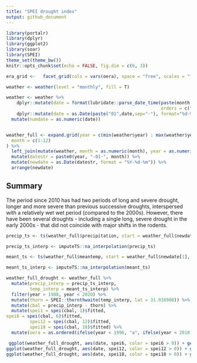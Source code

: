 ```yaml
---
title: "SPEI drought index"
output: github_document
---
```


```r
library(portalr)
library(dplyr)
library(ggplot2)
library(soar)
library(SPEI)
theme_set(theme_bw())
knitr::opts_chunk$set(echo = FALSE, fig.dim = c(6, 3))

era_grid <-   facet_grid(cols = vars(oera), space = "free", scales = "free_x")
```

```r

weather <- weather(level = "monthly", fill = T)

weather <- weather %>%
    dplyr::mutate(date = format(lubridate::parse_date_time(paste(month, year, sep=" "),
                                                           orders = c("m/Y")), "%m-%Y")) %>%
    dplyr::mutate(date = as.Date(paste("01",date,sep="-"), format="%d-%m-%Y"))  %>%
  mutate(numdate = as.numeric(date))


weather_full <- expand.grid(year = c(min(weather$year) : max(weather$year)),
  month = c(1:12)
) %>%
  left_join(mutate(weather, month = as.numeric(month), year = as.numeric(year))) %>%
  mutate(datestr = paste0(year, "-01-", month)) %>%
  mutate(newdate = as.Date(datestr, format = "%Y-%d-%m")) %>%
  arrange(newdate)
```


## Summary

The period since 2010 has had two periods of long and severe drought, longer and more severe than previous successive droughts, interspersed with a relatively wet wet period (compared to the 2000s). However, there have been several droughts - including a single long, severe drought in the early 2000s - that did not coincide with major shifts in the rodents.

```r

precip_ts <- ts(weather_full$precipitation, start = weather_full$newdate[1], frequency = 12)

precip_ts_interp <- imputeTS::na_interpolation(precip_ts)

meant_ts <- ts(weather_full$meantemp, start = weather_full$newdate[1], frequency = 12)

meant_ts_interp <- imputeTS::na_interpolation(meant_ts)

weather_full_drought <- weather_full %>%
  mutate(precip_interp = precip_ts_interp,
         temp_interp = meant_ts_interp) %>% 
  filter(year > 1988, year < 2020) %>%
  mutate(thorn = SPEI::thornthwaite(temp_interp, lat = 31.938908)) %>%
  mutate(cbal = precip_interp - thorn) %>%
  mutate(spei1 = spei(cbal, 1)$fitted, 
spei6 = spei(cbal, 6)$fitted, 
         spei12 = spei(cbal, 12)$fitted,
         spei18 = spei(cbal, 18)$fitted) %>%
  mutate(oera = as.ordered(ifelse(year < 1996, "a", ifelse(year < 2010, "b", "c"))))

 ggplot(weather_full_drought, aes(date, spei6, color = spei6 > 0)) + geom_col() + scale_color_viridis_d(option = "turbo", begin = .1, end = .8, direction = -1) + era_grid + theme(legend.position = "none") + ggtitle("SPEI 6-month drought index")
ggplot(weather_full_drought, aes(date, spei12, color = spei12 > 0)) + geom_col() + scale_color_viridis_d(option = "turbo", begin = .1, end = .8, direction = -1)+ era_grid + theme(legend.position = "none") + ggtitle("SPEI 12-month drought index")
ggplot(weather_full_drought, aes(date, spei18, color = spei18 > 0)) + geom_col() + scale_color_viridis_d(option = "turbo", begin = .1, end = .8, direction = -1)+ era_grid + theme(legend.position = "none") + ggtitle("SPEI 18-month drought index")


```


